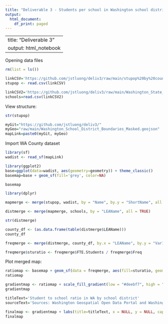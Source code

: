 ```yaml
---
title: "Deliverable 3 - Students per school in Washington school districts"
output:
  html_document:
    df_print: paged
---
```


---
title: "Deliverable 3"
output: html_notebook
---

Opening data files
```r
rm(list = ls())

linkCSV='https://github.com/jstluong/deliv3/raw/main/stupop%20by%20county%202.csv'
stupop <- read.csv(linkCSV)

linkCSV2='https://github.com/jstluong/deliv3/raw/main/Washington_State_Public_Schools.csv'
schools=read.csv(linkCSV2)
```

View structure:
```r
str(stupop)
```
```r
myGit="https://github.com/jstluong/deliv3/"
myGeo="raw/main/Washington_School_District_Boundaries_Masked.geojson"
mapLink=paste0(myGit, myGeo)
```

Import WA County dataset
```r
library(sf)
wadist <- read_sf(mapLink)
```


```r
library(ggplot2)
base=ggplot(data=wadist, aes(geometry=geometry)) + theme_classic()
basemap=base + geom_sf(fill='grey', color=NA)

basemap
```

```r
library(dplyr)

mapmerge <- merge(stupop, wadist, by = "Name", by.y = "ShortName", all = TRUE)

distmerge <- merge(mapmerge, schools, by = "LEAName", all = TRUE)

str(distmerge)

county_df <- (as.data.frame(table(distmerge$LEAName)))
county_df

freqmerge <- merge(distmerge, county_df, by.x = "LEAName", by.y = "Var1", all = TRUE)

freqmerge$sturatio <- freqmerge$FTE.Students / freqmerge$Freq
```

Plot merged map:
```r
ratiomap <- basemap + geom_sf(data = freqmerge, aes(fill=sturatio, geometry=geometry), color=NA) 
ratiomap
```

```r
gradientmap <- ratiomap + scale_fill_gradient(low = "#deebf7", high = "#3182bd")
gradientmap
```

```r
titleText='Student to school ratio in WA by school district'
sourceText='Sources: Washington Geospatial Open Data Portal and Washington OSPI'

finalmap <- gradientmap + labs(title=titleText, x = NULL, y = NULL, caption = sourceText) + guides(fill=guide_legend(title="Student to school ratio"))
finalmap
```


















